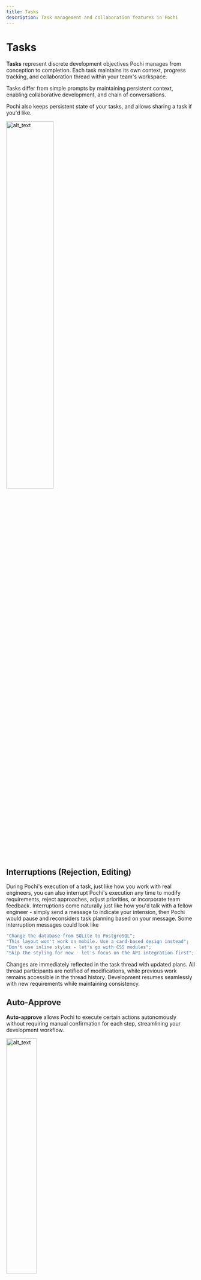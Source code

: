 ```yaml
---
title: Tasks
description: Task management and collaboration features in Pochi
---
```


# **Tasks**

**Tasks** represent discrete development objectives Pochi manages from conception to completion. Each task maintains its own context, progress tracking, and collaboration thread within your team's workspace.

Tasks differ from simple prompts by maintaining persistent context, enabling collaborative development, and chain of conversations.

Pochi also keeps persistent state of your tasks, and allows sharing a task if you'd like.

<div style={{ display: 'flex', justifyContent: 'center' }}>
  <img src="/images/core-features/tasks/task-sharing.png" alt="alt_text" title="image_tooltip" width="50%" />
</div>



## **Interruptions (Rejection, Editing)**

During Pochi's execution of a task, just like how you work with real engineers, you can also interrupt Pochi's execution any time to modify requirements, reject approaches, adjust priorities, or incorporate team feedback. Interruptions
come naturally just like how you'd talk with a fellow engineer - simply send a message to indicate your intension, then Pochi would pause and reconsiders task planning based on your message. Some
interruption messages could look like


```js
"Change the database from SQLite to PostgreSQL";
"This layout won't work on mobile. Use a card-based design instead";
"Don't use inline styles - let's go with CSS modules";
"Skip the styling for now - let's focus on the API integration first";
```


Changes are immediately reflected in the task thread with updated plans. All thread participants are notified of modifications, while previous work remains accessible in the thread history. Development resumes seamlessly with new requirements while maintaining consistency.


## **Auto-Approve**

**Auto-approve** allows Pochi to execute certain actions autonomously without requiring manual confirmation for each step, streamlining your development workflow.
<div style={{ display: 'flex', justifyContent: 'center' }}>
  <img src="/images/core-features/tasks/auto-approve.png" alt="alt_text" title="image_tooltip" width="40%" />
</div>

By default, Pochi asks for your permission (manuel confirming) before taking any action, including reading or writing files.
If you want to allow Pochi to directly take actions, you can set the **Auto Approve** permission for that action.


| Category | Operations |
| :--- | :--- |
| **Read** | Read the file content Pochi decides to look up for analyzing or completing tasks. |
| **Write** | Creates new files, edits existing code, generates boilerplate, and writes documentation. |
| **Execute** | Manages dependencies, runs builds, executes tests, starts dev servers, and performs system operations. |
| **Use MCP** | Interacts with databases, APIs, and other external services to extend its capabilities through MCP server. |
| **Retry Logic** | Automatically retries failed commands, code changes, and dependency installations using different strategies. |


## **Best Practices**

For most serious development workflows, we recommend starting with:

- Auto-approving **read** access to project files
- Setting a reasonable maximum request limit (suggest to start with 3)

This gives Pochi enough freedom to explore your codebase without constant interruptions, while still requiring permission for edits or potentially destructive actions.

As you build more trust in Pochi's capabilities with your specific projects, you can gradually increase the permissions to match your comfort level.

Remember that you can always adjust these settings as your needs change - tighten permissions for critical production work, or loosen them when prototyping and exploring.


## **Advanced Settings - For Developers Only**


Advanced Settings include Developer Mode to allow configur Pochi's behavior with advanced options to customize your development workflow and debugging experience.


- **Enable Gemini Custom Tool Calls**: Pochi allows you to integrate custom tools by defining them in a dedicated `tools.ts` file. 
When this feature is enabled, Pochi will automatically detect and utilize the tools you've defined, making them available for use in your development workflow. 
This enables you to extend Pochi's capabilities with your own custom functionalities.

- **Enable Tool: newTask**: The `newTask` tool is a powerful feature that allows Pochi to create new tasks programmatically. 
When this tool is enabled, Pochi can autonomously generate and manage tasks based on your instructions or as part of a larger workflow. 
This is particularly useful for automating repetitive processes or for creating complex, multi-step operations that involve multiple tasks.






